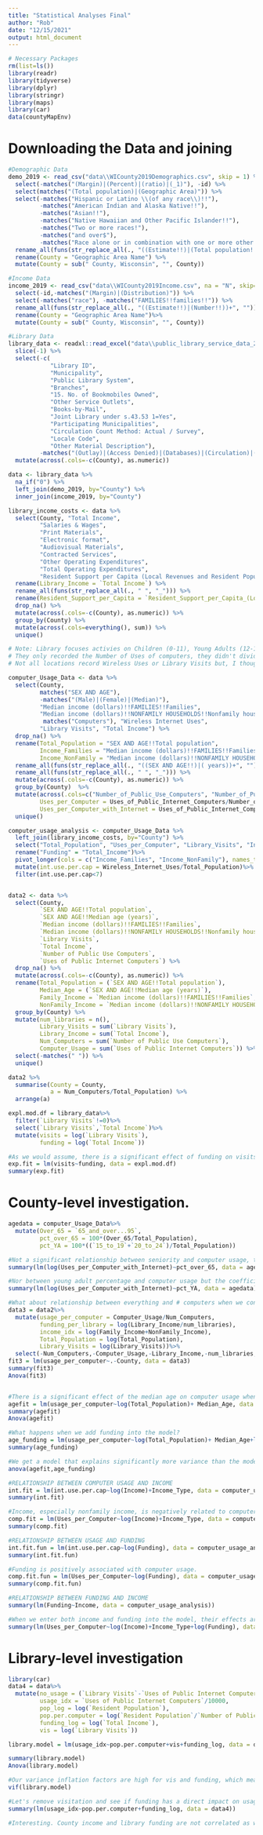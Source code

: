 ---
title: "Statistical Analyses Final"
author: "Rob"
date: "12/15/2021"
output: html_document
---

```{r, include=FALSE}
# Necessary Packages 
rm(list=ls())
library(readr)
library(tidyverse)
library(dplyr)
library(stringr)
library(maps)
library(car)
data(countyMapEnv)
```


# Downloading the Data and joining  
```{r, message=FALSE, warning=FALSE}
#Demographic Data
demo_2019 <- read_csv("data\\WICounty2019Demographics.csv", skip = 1) %>%
  select(-matches("(Margin)|(Percent)|(ratio)|(_1)"), -id) %>%
  select(matches("(Total population)|(Geographic Area)")) %>%
  select(-matches("Hispanic or Latino \\(of any race\\)!!"), 
         -matches("American Indian and Alaska Native!!"),
         -matches("Asian!!"),
         -matches("Native Hawaiian and Other Pacific Islander!!"),
         -matches("Two or more races!"), 
         -matches("and over$"), 
         -matches("Race alone or in combination with one or more other races!!")) %>% 
  rename_all(funs(str_replace_all(., "((Estimate!!)|(Total population!!)+)", ""))) %>%
  rename(County = "Geographic Area Name") %>%
  mutate(County = sub(" County, Wisconsin", "", County))

#Income Data
income_2019 <- read_csv("data\\WICounty2019Income.csv", na = "N", skip=1) %>%
  select(-id,-matches("(Margin)|(Distribution)")) %>%
  select(-matches("race"), -matches("FAMILIES!!families!!")) %>%
  rename_all(funs(str_replace_all(., "((Estimate!!)|(Number!!))+", ""))) %>%
  rename(County = "Geographic Area Name")%>%
  mutate(County = sub(" County, Wisconsin", "", County))

#Library Data
library_data <- readxl::read_excel("data\\public_library_service_data_2019.xlsx", sheet = "2019 PRELIMINARY DATA", skip = 1) %>%
  slice(-1) %>%
  select(-c(
            "Library ID", 
            "Municipality",
            "Public Library System",
            "Branches", 
            "15. No. of Bookmobiles Owned", 
            "Other Service Outlets", 
            "Books-by-Mail", 
            "Joint Library under s.43.53 1=Yes", 
            "Participating Municipalities", 
            "Circulation Count Method: Actual / Survey", 
            "Locale Code", 
            "Other Material Description"), 
         -matches("(Outlay)|(Access Denied)|(Databases)|(Circulation)|(Collection Retrievals)")) %>%
  mutate(across(.cols=-c(County), as.numeric))

data <- library_data %>%
  na_if("0") %>%
  left_join(demo_2019, by="County") %>%
  inner_join(income_2019, by="County") 

library_income_costs <- data %>%
  select(County, "Total Income", 
         "Salaries & Wages", 
         "Print Materials", 
         "Electronic format", 
         "Audiovisual Materials", 
         "Contracted Services", 
         "Other Operating Expenditures", 
         "Total Operating Expenditures", 
         "Resident Support per Capita (Local Revenues and Resident Population)") %>%
  rename(Library_Income = `Total Income`) %>%
  rename_all(funs(str_replace_all(., " ", "_"))) %>%
  rename(Resident_Support_per_Capita = `Resident_Support_per_Capita_(Local_Revenues_and_Resident_Population)`) %>%
  drop_na() %>%
  mutate(across(.cols=-c(County), as.numeric)) %>%
  group_by(County) %>%
  mutate(across(.cols=everything(), sum)) %>%
  unique()

# Note: Library focuses activies on Children (0-11), Young Adults (12-18), and other. 
# They only recorded the Number of Uses of computers, they didn't divide it based on if they had access to Wifi
# Not all locations record Wireless Uses or Library Visits but, I thought they could be useful. 

computer_Usage_Data <- data %>%
  select(County, 
         matches("SEX AND AGE"), 
         -matches("(Male)|(Female)|(Median)"), 
         "Median income (dollars)!!FAMILIES!!Families", 
         "Median income (dollars)!!NONFAMILY HOUSEHOLDS!!Nonfamily households", 
          matches("Computers"), "Wireless Internet Uses", 
         "Library Visits", "Total Income") %>%
  drop_na() %>%
  rename(Total_Population = "SEX AND AGE!!Total population", 
         Income_Families = "Median income (dollars)!!FAMILIES!!Families", 
         Income_NonFamily = "Median income (dollars)!!NONFAMILY HOUSEHOLDS!!Nonfamily households") %>%
  rename_all(funs(str_replace_all(., "((SEX AND AGE!!)|( years))+", ""))) %>%
  rename_all(funs(str_replace_all(., " ", "_"))) %>%
  mutate(across(.cols=-c(County), as.numeric)) %>%
  group_by(County)  %>%
  mutate(across(.cols=c("Number_of_Public_Use_Computers", "Number_of_Public_Use_Computers_with_Internet_Access", "Uses_of_Public_Internet_Computers", "Wireless_Internet_Uses", "Library_Visits", "Total_Income"), sum), 
         Uses_per_Computer = Uses_of_Public_Internet_Computers/Number_of_Public_Use_Computers, 
         Uses_per_Computer_with_Internet = Uses_of_Public_Internet_Computers/Number_of_Public_Use_Computers_with_Internet_Access)%>%
  unique() 

```


```{r}
computer_usage_analysis <- computer_Usage_Data %>%
  left_join(library_income_costs, by="County") %>%
  select("Total_Population", "Uses_per_Computer", "Library_Visits", "Income_Families", "Wireless_Internet_Uses", "Income_NonFamily", "County", "Total_Income") %>%
  rename("Funding" = "Total_Income")%>%
  pivot_longer(cols = c("Income_Families", "Income_NonFamily"), names_to = "Income_Type", values_to = "Income")%>%
  mutate(int.use.per.cap = Wireless_Internet_Uses/Total_Population)%>%
  filter(int.use.per.cap<7)


data2 <- data %>%
  select(County, 
         `SEX AND AGE!!Total population`, 
         `SEX AND AGE!!Median age (years)`, 
         `Median income (dollars)!!FAMILIES!!Families`, 
         `Median income (dollars)!!NONFAMILY HOUSEHOLDS!!Nonfamily households`, 
         `Library Visits`, 
         `Total Income`, 
         `Number of Public Use Computers`, 
         `Uses of Public Internet Computers`) %>%
  drop_na() %>%
  mutate(across(.cols=-c(County), as.numeric)) %>%
  rename(Total_Population = (`SEX AND AGE!!Total population`), 
         Median_Age = (`SEX AND AGE!!Median age (years)`), 
         Family_Income = `Median income (dollars)!!FAMILIES!!Families`, 
         NonFamily_Income = `Median income (dollars)!!NONFAMILY HOUSEHOLDS!!Nonfamily households`) %>%
  group_by(County) %>%
  mutate(num_libraries = n(), 
         Library_Visits = sum(`Library Visits`), 
         Library_Income = sum(`Total Income`), 
         Num_Computers = sum(`Number of Public Use Computers`), 
         Computer_Usage = sum(`Uses of Public Internet Computers`)) %>%
  select(-matches(" ")) %>%
  unique()

data2 %>%
  summarise(County = County, 
            a = Num_Computers/Total_Population) %>%
  arrange(a)

```

```{r}
expl.mod.df = library_data%>%
  filter(`Library Visits`!=0)%>%
  select(`Library Visits`,`Total Income`)%>%
  mutate(visits = log(`Library Visits`),
         funding = log(`Total Income`))

#As we would assume, there is a significant effect of funding on visits to the library.
exp.fit = lm(visits~funding, data = expl.mod.df)
summary(exp.fit)

```

# County-level investigation.
```{r}
agedata = computer_Usage_Data%>%
  mutate(Over_65 = `65_and_over...95`,
         pct_over_65 = 100*(Over_65/Total_Population),
         pct_YA = 100*((`15_to_19`+`20_to_24`)/Total_Population))

#Not a significant relationship between seniority and computer usage, though the coefficient is negative
summary(lm(log(Uses_per_Computer_with_Internet)~pct_over_65, data = agedata))

#Nor between young adult percentage and computer usage but the coefficient is positive.
summary(lm(log(Uses_per_Computer_with_Internet)~pct_YA, data = agedata))
```

```{r}
#What about relationship between everything and # computers when we control for funding and population? Funding seems to be the only significant variable in the model.
data3 = data2%>%
  mutate(usage_per_computer = Computer_Usage/Num_Computers,
         funding_per_library = log(Library_Income/num_libraries),
         income_idx = log(Family_Income+NonFamily_Income),
         Total_Population = log(Total_Population),
         Library_Visits = log(Library_Visits))%>%
  select(-Num_Computers,-Computer_Usage,-Library_Income,-num_libraries,-Family_Income,-NonFamily_Income)
fit3 = lm(usage_per_computer~.-County, data = data3)
summary(fit3)
Anova(fit3)


#There is a significant effect of the median age on computer usage when controlling for population. As median age increases, computer usage decreases.
agefit = lm(usage_per_computer~log(Total_Population)+ Median_Age, data = data3)
summary(agefit)
Anova(agefit)

#What happens when we add funding into the model?
age_funding = lm(usage_per_computer~log(Total_Population)+ Median_Age+log(funding_per_library), data = data3)
summary(age_funding)

#We get a model that explains significantly more variance than the model with just population and median age.
anova(agefit,age_funding)
```

```{r}
#RELATIONSHIP BETWEEN COMPUTER USAGE AND INCOME
int.fit = lm(int.use.per.cap~log(Income)+Income_Type, data = computer_usage_analysis)
summary(int.fit)

#Income, especially nonfamily income, is negatively related to computer usage.
comp.fit = lm(Uses_per_Computer~log(Income)+Income_Type, data = computer_usage_analysis)
summary(comp.fit)

#RELATIONSHIP BETWEEN USAGE AND FUNDING
int.fit.fun = lm(int.use.per.cap~log(Funding), data = computer_usage_analysis)
summary(int.fit.fun)

#Funding is positively associated with computer usage.
comp.fit.fun = lm(Uses_per_Computer~log(Funding), data = computer_usage_analysis)
summary(comp.fit.fun)

#RELATIONSHIP BETWEEN FUNDING AND INCOME
summary(lm(Funding~Income, data = computer_usage_analysis))

#When we enter both income and funding into the model, their effects are stable. Higher incomes correlate with lower computer usage, but higher funding correlates with higher computer usage. More funding = more visitation = more computer usage.
summary(lm(Uses_per_Computer~log(Income)+Income_Type+log(Funding), data = computer_usage_analysis))
```

# Library-level investigation
```{r}
library(car)
data4 = data%>%
  mutate(no_usage = (`Library Visits`-`Uses of Public Internet Computers`)/10000,
         usage_idx = `Uses of Public Internet Computers`/10000,
         pop_log = log(`Resident Population`),
         pop.per.computer = log(`Resident Population`/`Number of Public Use Computers with Internet Access`),
         funding_log = log(`Total Income`),
         vis = log(`Library Visits`))

library.model = lm(usage_idx~pop.per.computer+vis+funding_log, data = data4)

summary(library.model)
Anova(library.model)

#Our variance inflation factors are high for vis and funding, which means that they may potentially be correlated with eachother. We actually know this from our first model, which indicated that funding was a significant predictor of visitation.
vif(library.model)

#Let's remove visitation and see if funding has a direct impact on usage.
summary(lm(usage_idx~pop.per.computer+funding_log, data = data4))

#Interesting. County income and library funding are not correlated as we expected.
```


